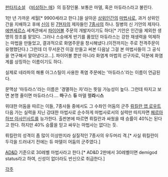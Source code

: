 [[판타지소설]] 《[[비상하는 매]]》의 등장인물. 보통은 마델, 혹은 마듀라스라고 불린다.

1만 년 가까운 세월[* 9900세라고 한다.]을 살아온 [[상위인간]]의 [[마법사]]로, 과거 상위인간을 지배하고 후에 [[신]]이 된 [[7현자]]의 제자들인 [[7종사]]의 하나. 질병의 신 기안의 제자다. [[에멘세르스]] 세계관에서 [[파이어볼]] 주문의 개발자이기도 하다[* 기안은 인간을 제외한 생명의 창조를 맡았다. 그러나 스승에게 반기를 품었던 마듀라스는 강한 재생력을 억제하는 마법을 만들었고, 결과적으로 화염주문을 창시해냈다.(이전까지는 주로 전격주문이 유행했단다.) 그런데 더 무서운건 이걸 만들고 써본 다음날 그걸 본 마법사들이 그 공식을 연구해서 알아냈다고...]. 파이어볼 뿐만 아니라 화염계 마법의 선구자로, 덕분에 화염계를 상징하는 이름이기도 하다.

실제로 네라파의 해룡 아그스틸이 사용한 폭염 주문에는 '마듀라스'라는 이름이 언급된다.

문맥상 '마듀라스'라는 이름은 '경멸하는 자'라는 뜻일 가능성이 높다. 그런데 따지고 보면 본명 줄이면 마듀라스다.... '''마'''구스 '''듀''' 마델 펠'''라'''시'''스'''

위대한 어둠을 따르는 이들, 7종사들 중에서도 그 수좌인 어둠의 군주 [[뤼킬란 앱 로우트]] 다음 가는 실력을 지닌 강대한 마법사로 순수하게 마법사로서의 실력만 따지자면 [[페르아하브 아사인사트]]를 능가한다. 출판본에 따르면 뤼킬란과 싸웠을 때 승률이 40%는 된다고 한다. 하지만 40% 승률을 믿고 싸우는 마법사는 없다는 듯.

뤼킬란의 성격이 좀 많이 이상한지라 실질적인 7종사의 우두머리 격.[* 사실 뤼킬란이 두각을 드러내기 전에는 듀 마델이 어둠의 군주였다.]

[[AD&D]] 기준으로 30레벨 마법사라고 한다.[* AD&D 2판에서 30레벨이면 demigod status라고 하여, 신성이 없더라도 반신으로 취급한다.]

[[각주]]
